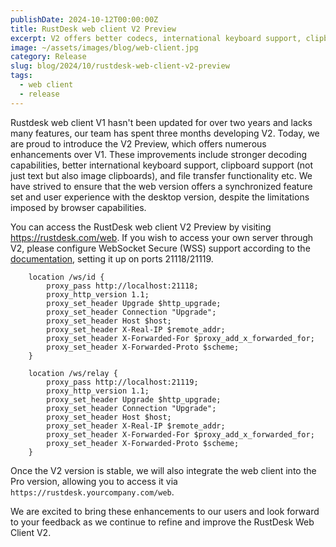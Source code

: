 ```yaml
---
publishDate: 2024-10-12T00:00:00Z
title: RustDesk web client V2 Preview
excerpt: V2 offers better codecs, international keyboard support, clipboard support, file transfer etc.
image: ~/assets/images/blog/web-client.jpg
category: Release
slug: blog/2024/10/rustdesk-web-client-v2-preview
tags:
  - web client 
  - release
---
```


Rustdesk web client V1 hasn't been updated for over two years and lacks many features, our team has spent three months developing V2. Today, we are proud to introduce the V2 Preview, which offers numerous enhancements over V1. These improvements include stronger decoding capabilities, better international keyboard support, clipboard support (not just text but also image clipboards), and file transfer functionality etc. We have strived to ensure that the web version offers a synchronized feature set and user experience with the desktop version, despite the limitations imposed by browser capabilities.

You can access the RustDesk web client V2 Preview by visiting https://rustdesk.com/web. If you wish to access your own server through V2, please configure WebSocket Secure (WSS) support according to the [documentation](https://rustdesk.com/docs/en/self-host/rustdesk-server-pro/faq/#8-add-websocket-secure-wss-support-for-the-id-server-and-relay-server-to-enable-secure-communication-for-the-web-client), setting it up on ports 21118/21119.
```
    location /ws/id {
        proxy_pass http://localhost:21118;
        proxy_http_version 1.1;
        proxy_set_header Upgrade $http_upgrade;
        proxy_set_header Connection "Upgrade";
        proxy_set_header Host $host;
        proxy_set_header X-Real-IP $remote_addr;
        proxy_set_header X-Forwarded-For $proxy_add_x_forwarded_for;
        proxy_set_header X-Forwarded-Proto $scheme;
    }

    location /ws/relay {
        proxy_pass http://localhost:21119;
        proxy_http_version 1.1;
        proxy_set_header Upgrade $http_upgrade;
        proxy_set_header Connection "Upgrade";
        proxy_set_header Host $host;
        proxy_set_header X-Real-IP $remote_addr;
        proxy_set_header X-Forwarded-For $proxy_add_x_forwarded_for;
        proxy_set_header X-Forwarded-Proto $scheme;
    }
```
Once the V2 version is stable, we will also integrate the web client into the Pro version, allowing you to access it via `https://rustdesk.yourcompany.com/web`.

We are excited to bring these enhancements to our users and look forward to your feedback as we continue to refine and improve the RustDesk Web Client V2.


